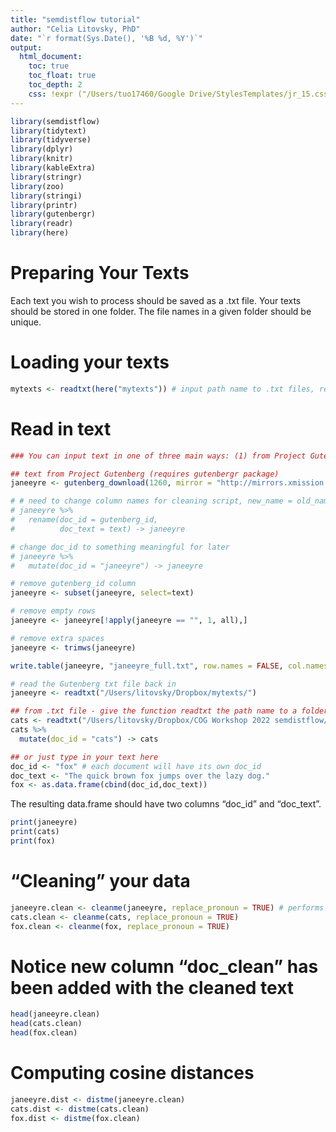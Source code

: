 ```yaml
---
title: "semdistflow tutorial"
author: "Celia Litovsky, PhD"
date: "`r format(Sys.Date(), '%B %d, %Y')`"
output:
  html_document:
    toc: true
    toc_float: true
    toc_depth: 2
    css: !expr ("/Users/tuo17460/Google Drive/StylesTemplates/jr_15.css")
---
```


```r
library(semdistflow)
library(tidytext)
library(tidyverse)
library(dplyr)
library(knitr)
library(kableExtra)
library(stringr)
library(zoo)
library(stringi)
library(printr)
library(gutenbergr)
library(readr)
library(here)
```

# Preparing Your Texts

Each text you wish to process should be saved as a .txt file. Your texts should be stored in one folder. The file names in a given folder should be unique. 

# Loading your texts
```r
mytexts <- readtxt(here("mytexts")) # input path name to .txt files, read in files
```

# Read in text
```r
### You can input text in one of three main ways: (1) from Project Gutenberg, (2), from .txt file(s), or  (3) from directly typing it in

## text from Project Gutenberg (requires gutenbergr package)
janeeyre <- gutenberg_download(1260, mirror = "http://mirrors.xmission.com/gutenberg/")

# # need to change column names for cleaning script, new_name = old_name
# janeeyre %>%
#   rename(doc_id = gutenberg_id,
#          doc_text = text) -> janeeyre

# change doc_id to something meaningful for later
# janeeyre %>%
#   mutate(doc_id = "janeeyre") -> janeeyre

# remove gutenberg_id column
janeeyre <- subset(janeeyre, select=text)

# remove empty rows
janeeyre <- janeeyre[!apply(janeeyre == "", 1, all),]

# remove extra spaces
janeeyre <- trimws(janeeyre)

write.table(janeeyre, "janeeyre_full.txt", row.names = FALSE, col.names = FALSE)

# read the Gutenberg txt file back in
janeeyre <- readtxt("/Users/litovsky/Dropbox/mytexts/")

## from .txt file - give the function readtxt the path name to a folder
cats <- readtxt("/Users/litovsky/Dropbox/COG Workshop 2022 semdistflow/")
cats %>%
  mutate(doc_id = "cats") -> cats

## or just type in your text here
doc_id <- "fox" # each document will have its own doc_id
doc_text <- "The quick brown fox jumps over the lazy dog."
fox <- as.data.frame(cbind(doc_id,doc_text))
```

The resulting data.frame should have two columns "doc_id" and "doc_text". 
```r
print(janeeyre)
print(cats)
print(fox)
```

# "Cleaning" your data 
```r
janeeyre.clean <- cleanme(janeeyre, replace_pronoun = TRUE) # performs all cleaning functions on the texts in mytexts. replace_pronoun = TRUE changes pronouns to simple antecedent (e.g., he -> person). replace_pronoun = FALSE keeps pronouns as-is
cats.clean <- cleanme(cats, replace_pronoun = TRUE)
fox.clean <- cleanme(fox, replace_pronoun = TRUE)
```

# Notice new column "doc_clean" has been added with the cleaned text

```r
head(janeeyre.clean)
head(cats.clean)
head(fox.clean)
```

# Computing cosine distances
```r
janeeyre.dist <- distme(janeeyre.clean)
cats.dist <- distme(cats.clean)
fox.dist <- distme(fox.clean)
```

